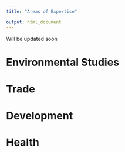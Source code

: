 ```yaml
---
title: "Areas of Expertise"

output: html_document
---
```

Will be updated soon

# Environmental Studies

# Trade

# Development

# Health 